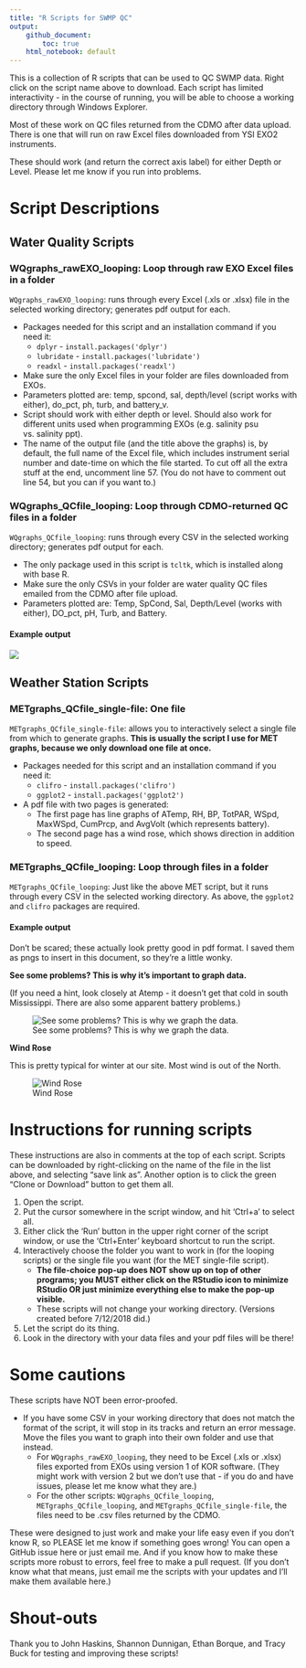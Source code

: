 ```yaml
---
title: "R Scripts for SWMP QC"
output: 
    github_document: 
        toc: true
    html_notebook: default
---
```


This is a collection of R scripts that can be used to QC SWMP data. Right click on the script name above to download. Each script has limited interactivity - in the course of running, you will be able to choose a working directory through Windows Explorer.   

Most of these work on QC files returned from the CDMO after data upload. There is one that will run on raw Excel files downloaded from YSI EXO2 instruments.  

These should work (and return the correct axis label) for either Depth or Level. Please let me know if you run into problems.


# Script Descriptions  

## Water Quality Scripts  

### WQgraphs_rawEXO_looping: Loop through raw EXO Excel files in a folder  

`WQgraphs_rawEXO_looping`: runs through every Excel (.xls or .xlsx) file in the selected working directory; generates pdf output for each.  

+  Packages needed for this script and an installation command if you need it:  
    +  `dplyr`  - `install.packages('dplyr')`  
    +  `lubridate` - `install.packages('lubridate')`  
    +  `readxl` - `install.packages('readxl')`  
+  Make sure the only Excel files in your folder are files downloaded from EXOs.  
+  Parameters plotted are: temp, spcond, sal, depth/level (script works with either), do_pct, ph, turb, and battery_v.  
+  Script should work with either depth or level. Should also work for different units used when programming EXOs (e.g. salinity psu vs. salinity ppt).
+  The name of the output file (and the title above the graphs) is, by default, the full name of the Excel file, which includes instrument serial number and date-time on which the file started. To cut off all the extra stuff at the end, uncomment line 57. (You do not have to comment out line 54, but you can if you want to.)  

 

### WQgraphs_QCfile_looping: Loop through CDMO-returned QC files in a folder  

`WQgraphs_QCfile_looping`: runs through every CSV in the selected working directory; generates pdf output for each.  

+  The only package used in this script is `tcltk`, which is installed along with base R.   
+  Make sure the only CSVs in your folder are water quality QC files emailed from the CDMO after file upload.  
+  Parameters plotted are: Temp, SpCond, Sal, Depth/Level (works with either), DO_pct, pH, Turb, and Battery.  


#### Example output  

![](readme_images/GNDBCWQ061918_QC.png)


## Weather Station Scripts  

### METgraphs_QCfile_single-file: One file  

`METgraphs_QCfile_single-file`: allows you to interactively select a single file from which to generate graphs. __This is usually the script I use for MET graphs, because we only download one file at once.__    

+  Packages needed for this script and an installation command if you need it:  
    +  `clifro`  - `install.packages('clifro')`  
    +  `ggplot2` - `install.packages('ggplot2')`  
+  A pdf file with two pages is generated:  
    +  The first page has line graphs of ATemp, RH, BP, TotPAR, WSpd, MaxWSpd, CumPrcp, and AvgVolt (which represents battery).  
    +  The second page has a wind rose, which shows direction in addition to speed.  


### METgraphs_QCfile_looping: Loop through files in a folder

`METgraphs_QCfile_looping`: Just like the above MET script, but it runs through every CSV in the selected working directory. As above, the `ggplot2` and `clifro` packages are required.  

#### Example output  

Don't be scared; these actually look pretty good in pdf format. I saved them as pngs to insert in this document, so they're a little wonky.  

__See some problems? This is why it's important to graph data.__    

(If you need a hint, look closely at Atemp - it doesn't get that cold in south Mississippi. There are also some apparent battery problems.)

![See some problems? This is why we graph the data.](readme_images/gndcrmet110717_QC1.png)  

__Wind Rose__  

This is pretty typical for winter at our site. Most wind is out of the North.

![Wind Rose](readme_images/gndcrmet110717_QC2-2.png)



# Instructions for running scripts  

These instructions are also in comments at the top of each script. Scripts can be downloaded by right-clicking on the name of the file in the list above, and selecting "save link as". Another option is to click the green "Clone or Download" button to get them all.  

1.  Open the script.  
2.  Put the cursor somewhere in the script window, and hit 'Ctrl+a' to select all.  
3.  Either click the 'Run' button in the upper right corner of the script window, or use the 'Ctrl+Enter' keyboard shortcut to run the script.  
4.  Interactively choose the folder you want to work in (for the looping scripts) or the single file you want (for the MET single-file script).  
    +  __The file-choice pop-up does NOT show up on top of other programs; you MUST either click on the RStudio icon to minimize RStudio OR just minimize everything else to make the pop-up visible.__  
    +  These scripts will not change your working directory. (Versions created before 7/12/2018 did.)
5.  Let the script do its thing.  
6.  Look in the directory with your data files and your pdf files will be there!  

# Some cautions  

These scripts have NOT been error-proofed.  

+  If you have some CSV in your working directory that does not match the format of the script, it will stop in its tracks and return an error message. Move the files you want to graph into their own folder and use that instead.  
    +  For `WQgraphs_rawEXO_looping`, they need to be Excel (.xls or .xlsx) files exported from EXOs using version 1 of KOR software. (They might work with version 2 but we don't use that - if you do and have issues, please let me know what they are.)  
    +  For the other scripts: `WQgraphs_QCfile_looping`, `METgraphs_QCfile_looping`, and `METgraphs_QCfile_single-file`, the files need to be .csv files returned by the CDMO.  
 

These were designed to just work and make your life easy even if you don't know R, so PLEASE let me know if something goes wrong! You can open a GitHub issue here or just email me. And if you know how to make these scripts more robust to errors, feel free to make a pull request. (If you don't know what that means, just email me the scripts with your updates and I'll make them available here.)  

# Shout-outs  

Thank you to John Haskins, Shannon Dunnigan, Ethan Borque, and Tracy Buck for testing and improving these scripts!